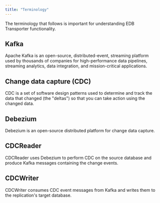 ```yaml
---
title: "Terminology"
---
```

The terminology that follows is important for understanding EDB Transporter functionality.

## Kafka
Apache Kafka is an open-source, distributed-event, streaming platform used by thousands of companies for high-performance data pipelines, streaming analytics, data integration, and mission-critical applications.
<!-- Query on the above -->

## Change data capture (CDC)
CDC is a set of software design patterns used to determine and track the data that changed (the "deltas") so that you can take action using the changed data.

## Debezium
Debezium is an open-source distributed platform for change data capture.

## CDCReader
CDCReader uses Debezium to perform CDC on the source database and produce Kafka messages containing the change events.

## CDCWriter
CDCWriter consumes CDC event messages from Kafka and writes them to the replication's target database.
